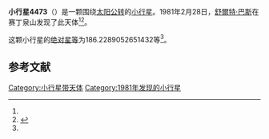 {{Infobox planet
| bgcolour = #FFFFC0
| name = 4473 Sears
| symbol = 
| image = 
| caption = 
| discovery = yes
| discovery_ref = 
| discoverer = [[舒爾特·巴斯|舒爾特·巴斯]]
| discovery_site = [[赛丁泉山|赛丁泉山]] 
| discovered = 1981年2月28日
| designations = yes
| mp_name = 
| named_after = 
| alt_names = 1981 DE2/ 1979 YO9 / 1988 PM
| mp_category = [[主带小行星|主带小行星]]
| orbit_ref = <ref name="a">[http://ssd.jpl.nasa.gov/sbdb.cgi?sstr=4473 4473 Sears] {{Wayback|url=http://ssd.jpl.nasa.gov/sbdb.cgi?sstr=4473 |date=20210717085109 }}，小行星數據庫瀏覽器（JPL Small-Body Database Browser）－[[美国国家航空航天局|美国国家航空航天局]]喷气推进实验室</ref>
| epoch = 2456400.5 (2013年4月18日更新)
| aphelion = {{convert|3.123056458000612|AU|km|3|abbr=on|lk=out}}
| perihelion = {{convert|2.914554019171023|AU|km|3|abbr=on}}
| semimajor = {{convert|3.018805238585817|AU|km|3|abbr=on}}
| eccentricity = 0.034533934
| period = 1915.803972 [[日|日]]<br />5.25[[儒略年|儒略年]]
| avg_speed = 
| inclination = 8.779939332363343
| asc_node = 319.448698329206
| mean_anomaly = 
| arg_peri = 186.2289052651432
| satellites = 
| physical_characteristics = yes
| dimensions = 
| mass = 
| density = 
| surface_grav = 
| escape_velocity = 
| sidereal_day = 
| axial_tilt = 
| pole_ecliptic_lat = 
| pole_ecliptic_lon = 
| albedo = 
| temperatures= 
| temp_name1 = 
| mean_temp_1 = 
| max_temp_1 = 
| temp_name2 = 
| max_temp_2 = 
| spectral_type = 
| abs_magnitude = 186.2289052651432
}}

'''小行星4473'''（{{lang-en|4473 Sears}}）是一颗围绕[[太阳|太阳]][[公转|公转]]的[[小行星|小行星]]。1981年2月28日，[[舒爾特·巴斯|舒爾特·巴斯]]在赛丁泉山发现了此天体<ref name="a" /><ref>{{cite news|title=小行星列表|url=http://cfa-www.harvard.edu/iau/lists/NumberedMPs.txt|accessdate=2013-07-08|newspaper=哈佛大学|archive-date=2008-05-17|archive-url=https://web.archive.org/web/20080517010638/http://cfa-www.harvard.edu/iau/lists/NumberedMPs.txt|dead-url=no}}</ref>。

这颗小行星的[[绝对星等|绝对星等]]为186.2289052651432等<ref name="a" />。

==参考文献==
{{reflist}}
{{Minor Planet Number|[[小行星4472|小行星4472]]|[[小行星4474|小行星4474]]}}

{{小天体}}

[[Category:小行星带天体|Category:小行星带天体]]
[[Category:1981年发现的小行星|Category:1981年发现的小行星]]

{{asteroid-stub}}